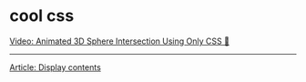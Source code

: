 # cool css

[Video: Animated 3D Sphere Intersection Using Only CSS 🤯](https://www.youtube.com/watch?v=jUiEzVwbdco)

---

[Article: Display contents](https://ishadeed.com/article/display-contents/)

